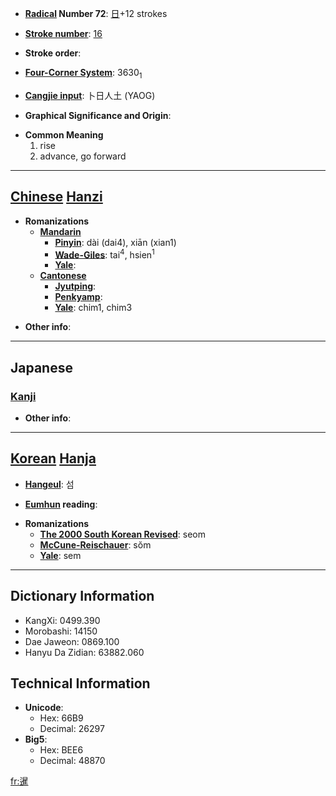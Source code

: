 * '''[[Wiktionary:Chinese radical index| Radical]] Number 72''': [[Wiktionary:Chinese radical index 日|日]]+12 strokes

* '''[[Wiktionary:Chinese total strokes index|Stroke number]]''': [[Wiktionary:Chinese total strokes index 16|16]]

* '''Stroke order''': 

* '''[[Wiktionary:Chinese four corner index|Four-Corner System]]''': 3630<sub>1</sub>

* '''[[Wiktionary:Chinese Cangjie index|Cangjie input]]''': 卜日人土 (YAOG)

* '''Graphical Significance and Origin''': 

* '''Common Meaning'''
*#rise
*# advance, go forward


----

== [[Chinese]] [[Hanzi]] ==

* '''Romanizations'''
** '''[[Mandarin]]'''
*** '''[[Pinyin]]''': dài (dai4), xiān (xian1)
*** '''[[Wade-Giles]]''': tai<sup>4</sup>, hsien<sup>1</sup>
*** '''[[Yale]]''': 
** '''[[Cantonese]]'''
*** '''[[Jyutping]]''':
*** '''[[Penkyamp]]''': 
*** '''[[Yale]]''': chim1, chim3

* '''Other info''': 

----

==Japanese==
===[[Kanji]]===
{{kanji|on readings=[[せん]] (sen)|kun readings=[[すすむ]] (susumu)}}

* '''Other info''':  

----

== [[Korean]] [[Hanja]] ==

* '''[[Hangeul]]''': 섬

* '''[[Eumhun]] reading''': 

* '''Romanizations'''
** '''[[The 2000 South Korean Revised Romanization|The 2000 South Korean Revised]]''': seom
** '''[[McCune-Reischauer]]''': sŏm
** '''[[Yale]]''': sem

----

== Dictionary Information ==

* KangXi: 0499.390
* Morobashi: 14150
* Dae Jaweon: 0869.100
* Hanyu Da Zidian: 63882.060

== Technical Information ==

* '''Unicode''':
** Hex: 66B9
** Decimal: 26297
* '''Big5''':
** Hex: BEE6
** Decimal: 48870

[[fr:暹]]